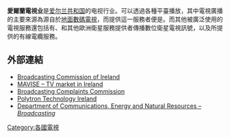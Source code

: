 {{Unreferenced|time=2014-02-09T13:01:28+00:00}}
'''愛爾蘭電視业'''是[[爱尔兰共和国|爱尔兰共和国]]的电视行业。可以透過各種平臺播放，其中電視廣播的主要來源為源自於[[地面數碼電視|地面數碼電視]]，而提供這一服務者便是{{Link-en|Saorview|Saorview}}。而其他被廣泛使用的電視服務還包括有{{Link-en|Sky Ireland|Sky Ireland}}、{{Link-en|Saorsat|Saorsat}}和其他歐洲衛星服務提供者傳播數位衛星電視訊號，以及{{Link-en|UPC Broadband|UPC Broadband}}所提供的有線電纜服務。


== 外部連結 ==
* [http://www.bci.ie/ Broadcasting Commission of Ireland] {{Wayback|url=http://www.bci.ie/ |date=20140205120314 }}
* [http://mavise.obs.coe.int/country?id=17 MAVISE – TV market in Ireland] {{Wayback|url=http://mavise.obs.coe.int/country?id=17 |date=20131019123652 }}
* [http://www.bcc.ie/ Broadcasting Complaints Commission] {{Wayback|url=http://www.bcc.ie/ |date=20140218172910 }}
* [http://www.polytron.ie/ Polytron Technology Ireland] {{Wayback|url=http://www.polytron.ie/ |date=20111007231236 }}
* [http://www.dcmnr.gov.ie/Broadcasting/ Department of Communications, Energy and Natural Resources – ''Broadcasting''] {{Wayback|url=http://www.dcmnr.gov.ie/Broadcasting/ |date=20080719124409 }}

[[Category:各國電視|Category:各國電視]]
